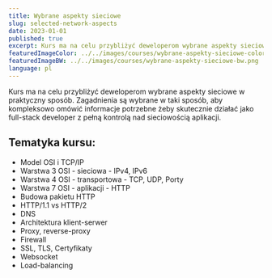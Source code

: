```yaml
---
title: Wybrane aspekty sieciowe
slug: selected-network-aspects
date: 2023-01-01
published: true
excerpt: Kurs ma na celu przybliżyć deweloperom wybrane aspekty sieciowe w praktyczny sposób. Zagadnienia są wybrane w taki sposób, aby kompleksowo omówić informacje potrzebne żeby skutecznie działać jako full-stack developer z pełną kontrolą nad sieciowością aplikacji.
featuredImageColor: ../../images/courses/wybrane-aspekty-sieciowe-color.png
featuredImageBW: ../../images/courses/wybrane-aspekty-sieciowe-bw.png
language: pl
---
```



Kurs ma na celu przybliżyć deweloperom wybrane aspekty sieciowe w praktyczny sposób. Zagadnienia są wybrane w taki sposób, aby kompleksowo omówić informacje potrzebne żeby skutecznie działać jako full-stack developer z pełną kontrolą nad sieciowością aplikacji.

## Tematyka kursu:

- Model OSI i TCP/IP
- Warstwa 3 OSI - sieciowa - IPv4, IPv6
- Warstwa 4 OSI - transportowa - TCP, UDP, Porty
- Warstwa 7 OSI - aplikacji - HTTP
- Budowa pakietu HTTP
- HTTP/1.1 vs HTTP/2
- DNS
- Architektura klient-serwer
- Proxy, reverse-proxy
- Firewall
- SSL, TLS, Certyfikaty
- Websocket
- Load-balancing

